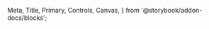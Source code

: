   Meta,
  Title,
  Primary,
  Controls,
  Canvas,
} from '@storybook/addon-docs/blocks';

<Meta of={HansInputStories} />

<Title />

The **Input** component is used to pass information in forms of the interface.
It supports multiple sizes and colors variations, allowing full customization with themes.

## 🚀 Usage

To use the component you need to import it and include it in your React app.
Make sure you have already set up the [Hans UI Design Library](/docs/getting-started--docs) in your project.

```tsx
import { HansInput } from 'hans-ui-design-lib';

export const Example = () => (
  <HansInput label="Input" color="primary" size="medium" />
);
```

Then, you can use the component in your template. Here is a basic example:

<Primary />

## Properties

The component accepts the following properties:

<Controls />

## Sizes

Listed below are the possible sizes of the component:

<Canvas of={HansInputStories.Sizes} />

[COMPONENT STILL IN DEVOLPMENT]
